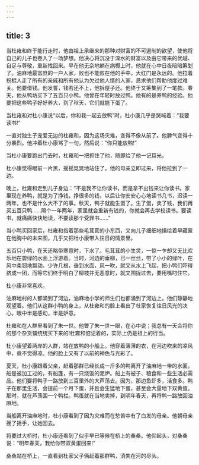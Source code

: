 ```yaml
---
---
---
```

title: 3
---



当杜雍和终于能行走时，他由祖上承继来的那种对财富的不可遏制的欲望，使他将自己的儿子也卷入了一场梦想。他决心将沉没于深水的财富以及由它带来的优越、自足与尊敬，重新找回来。早在他无奈地躺在病榻上时，他就在心中日夜暗暗筹划了。油麻地最富庶的一户人家，败也不能败在他的手中。大红门是永远的。他拉着拐棍人走了所有的亲戚和所有他认为欠过他人情的人家，恳求他们帮助他度过难关。他要借钱。他发誓，钱若还不上，他拆屋子还。他终于又筹集到了一笔款。春天，他从鸭坊买下了五百只小鸭。他曾在年轻时放过鸭。他有的是养鸭的经验。他要把这些鸭子好好养大，到了秋天，它们就能下蛋了。

当杜雍和对杜小康说“以后，你和我一起去放鸭”时，杜小康几乎是哭喊着：“我要读书!”

一直对独生子宠爱无边的杜雍和，因为这场灾难，变得不像从前了。他脾气变得十分暴烈。他冲着杜小康骂了一句，然后说：“你只能放鸭!”

当杜小康要跑出门去时，杜雍和一把抓住了他，随即给了他一记耳光。

杜小康觉得眼前一片黑，摇摇晃晃地站住了。他的母亲立即过来，将他拉到了一边。

晚上，杜雍和走到儿子身边：“不是我不让你读书，而是拿不出钱来让你读书。家里现在养鸭，就是为了挣钱，挣很多的钱，以后让你安安心心地读书几书，迟读一两年，也不是什么大不了的事。秋天，鸭子就能生蛋了。生了蛋，卖了钱，我们再买五百只鸭……隔个一年两年，家里就会重新有钱的，你就会再去学校读书。要读书，就痛痛快快地读，不要读那个受罪书……”

当小鸭买回家后，杜雍和指着那些毛茸茸的小东西，又向儿子细细地描绘着早藏匿在他胸中的未来图，几乎又把杜小康带入往日的情景里。

五百只小鸭，在天还略带寒意时，下水了。毛茸茸的小生灵，一惊一乍却又无比欢乐地在碧绿的水面上浮游着。当时，河边的垂柳，已一丝丝，带了小小的绿叶，在风中柔韧地飘动。少许几根，垂到水面，风一吹，就又从水上飞起，把小鸭们吓得挤成一团，而等它们终于明白了柳枝并无恶意时，就又围拢过去，要用嘴叼住它。

杜小康非常喜欢。

油麻地村的人都涌到了河边，油麻地小学的师生们也都涌到了河边上。他们静静地观望着。他们从这群小鸭的身上，从杜雍和的脸上看出了杜家恢复往日风光的决心。眼中半是感动，半是妒意。

杜雍和在人群里看到了朱一世。他瞥了朱一世一眼，在心中说；我总有一天会将你的那个杂货铺统统买下来的!杜雍和惦记着的，实际上仍是祖上的行当。

杜小康望着两岸的人群，站在放鸭的小船上。他穿着薄薄的衣，在河边吹来的凉风中，竟不觉得凉。他的脸上又有了以前的神色与光彩了。

夏天，杜小康跟着父亲，赶着那群已经长成一斤多的鸭离开了油麻地一带的水面。船是被加工过的，有船篷，有一只烧饭的泥炉。船上有被子、粮食和一些生活必需品。他们要将鸭子一路放到三百里外的大芦荡去。因为，那边鱼虾多，活食多。鸭子在那里生活，会提前一个月下蛋，并且会生猛地下蛋，甚至会大量地下双黄蛋。那时，就在芦荡围一个鸭栏。鸭蛋就在当地卖掉，到明年春天，再将鸭一路放回油麻地。

当船离开油麻地时，杜小康看到了因为灾难而在愁苦中有了白发的母亲。他朝母亲摇了摇手，让她回去。

将要过大桥时，杜小康还看到了似乎早已等候在桥上的桑桑。他仰起头，对桑桑说：“明年春天，我给你带双黄蛋回来!”

桑桑站在桥上，一直看到杜家父子俩赶着那群鸭，消失在河的尽头。